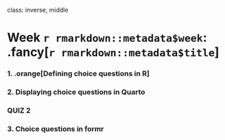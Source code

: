 
class: inverse, middle

# Week `r rmarkdown::metadata$week`: .fancy[`r rmarkdown::metadata$title`]

### 1. .orange[Defining choice questions in R]
### 2. Displaying choice questions in Quarto

### QUIZ 2

### 3. Choice questions in formr
